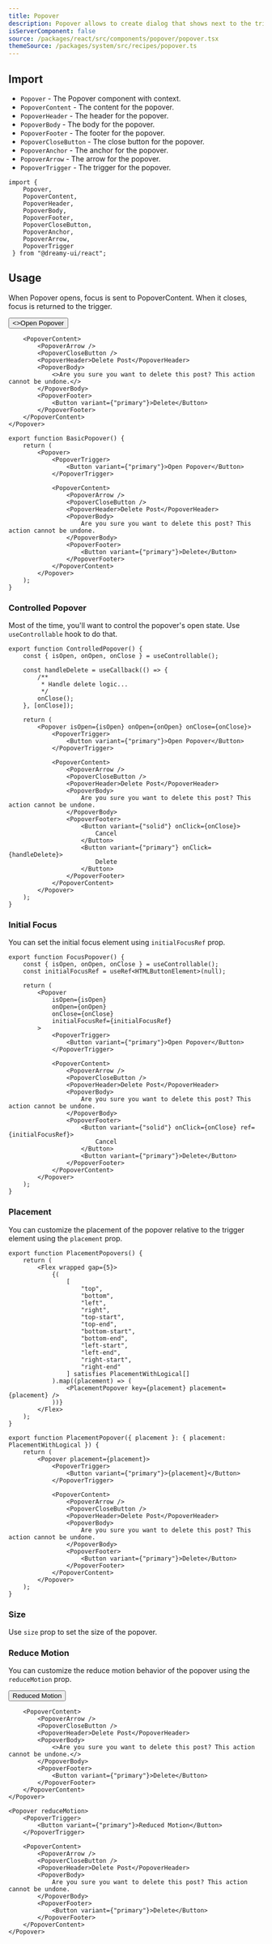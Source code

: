 ```yaml
---
title: Popover
description: Popover allows to create dialog that shows next to the trigger element.
isServerComponent: false
source: /packages/react/src/components/popover/popover.tsx
themeSource: /packages/system/src/recipes/popover.ts
---
```


## Import

- `Popover` - The Popover component with context.
- `PopoverContent` - The content for the popover.
- `PopoverHeader` - The header for the popover.
- `PopoverBody` - The body for the popover.
- `PopoverFooter` - The footer for the popover.
- `PopoverCloseButton` - The close button for the popover.
- `PopoverAnchor` - The anchor for the popover.
- `PopoverArrow` - The arrow for the popover.
- `PopoverTrigger` - The trigger for the popover.

```tsx
import { 
	Popover,
    PopoverContent,
    PopoverHeader,
    PopoverBody,
    PopoverFooter,
    PopoverCloseButton,
    PopoverAnchor,
    PopoverArrow,
    PopoverTrigger
 } from "@dreamy-ui/react";
```

## Usage

When Popover opens, focus is sent to PopoverContent. When it closes, focus is returned to the trigger.

<Wrapper>
    <Popover>
        <PopoverTrigger>
            <Button
                variant={"primary"}
                w="fit-content"
            >
                <>Open Popover</>
            </Button>
        </PopoverTrigger>

        <PopoverContent>
            <PopoverArrow />
            <PopoverCloseButton />
            <PopoverHeader>Delete Post</PopoverHeader>
            <PopoverBody>
                <>Are you sure you want to delete this post? This action cannot be undone.</>
            </PopoverBody>
            <PopoverFooter>
                <Button variant={"primary"}>Delete</Button>
            </PopoverFooter>
        </PopoverContent>
    </Popover>
</Wrapper>

```tsx
export function BasicPopover() {
    return (
        <Popover>
            <PopoverTrigger>
                <Button variant={"primary"}>Open Popover</Button>
            </PopoverTrigger>

            <PopoverContent>
                <PopoverArrow />
                <PopoverCloseButton />
                <PopoverHeader>Delete Post</PopoverHeader>
                <PopoverBody>
                    Are you sure you want to delete this post? This action cannot be undone.
                </PopoverBody>
                <PopoverFooter>
                    <Button variant={"primary"}>Delete</Button>
                </PopoverFooter>
            </PopoverContent>
        </Popover>
    );
}
```

### Controlled Popover

Most of the time, you'll want to control the popover's open state. Use `useControllable` hook to do that.

<Wrapper>
	<ControlledPopover />
</Wrapper>

```tsx
export function ControlledPopover() {
    const { isOpen, onOpen, onClose } = useControllable();

    const handleDelete = useCallback(() => {
        /**
         * Handle delete logic...
         */
        onClose();
    }, [onClose]);

    return (
        <Popover isOpen={isOpen} onOpen={onOpen} onClose={onClose}>
            <PopoverTrigger>
                <Button variant={"primary"}>Open Popover</Button>
            </PopoverTrigger>

            <PopoverContent>
                <PopoverArrow />
                <PopoverCloseButton />
                <PopoverHeader>Delete Post</PopoverHeader>
                <PopoverBody>
                    Are you sure you want to delete this post? This action cannot be undone.
                </PopoverBody>
                <PopoverFooter>
                    <Button variant={"solid"} onClick={onClose}>
                        Cancel
                    </Button>
                    <Button variant={"primary"} onClick={handleDelete}>
                        Delete
                    </Button>
                </PopoverFooter>
            </PopoverContent>
        </Popover>
    );
}
```

### Initial Focus

You can set the initial focus element using `initialFocusRef` prop.

<Wrapper>
	<FocusPopover />
</Wrapper>

```tsx
export function FocusPopover() {
    const { isOpen, onOpen, onClose } = useControllable();
    const initialFocusRef = useRef<HTMLButtonElement>(null);

    return (
        <Popover
            isOpen={isOpen}
            onOpen={onOpen}
            onClose={onClose}
            initialFocusRef={initialFocusRef}
        >
            <PopoverTrigger>
                <Button variant={"primary"}>Open Popover</Button>
            </PopoverTrigger>

            <PopoverContent>
                <PopoverArrow />
                <PopoverCloseButton />
                <PopoverHeader>Delete Post</PopoverHeader>
                <PopoverBody>
                    Are you sure you want to delete this post? This action cannot be undone.
                </PopoverBody>
                <PopoverFooter>
                    <Button variant={"solid"} onClick={onClose} ref={initialFocusRef}>
                        Cancel
                    </Button>
                    <Button variant={"primary"}>Delete</Button>
                </PopoverFooter>
            </PopoverContent>
        </Popover>
    );
}
```

### Placement

You can customize the placement of the popover relative to the trigger element using the `placement` prop.

<Wrapper>
	<PlacementPopovers />
</Wrapper>

```tsx
export function PlacementPopovers() {
    return (
        <Flex wrapped gap={5}>
            {(
                [
                    "top",
                    "bottom",
                    "left",
                    "right",
                    "top-start",
                    "top-end",
                    "bottom-start",
                    "bottom-end",
                    "left-start",
                    "left-end",
                    "right-start",
                    "right-end"
                ] satisfies PlacementWithLogical[]
            ).map((placement) => (
                <PlacementPopover key={placement} placement={placement} />
            ))}
        </Flex>
    );
}

export function PlacementPopover({ placement }: { placement: PlacementWithLogical }) {
    return (
        <Popover placement={placement}>
            <PopoverTrigger>
                <Button variant={"primary"}>{placement}</Button>
            </PopoverTrigger>

            <PopoverContent>
                <PopoverArrow />
                <PopoverCloseButton />
                <PopoverHeader>Delete Post</PopoverHeader>
                <PopoverBody>
                    Are you sure you want to delete this post? This action cannot be undone.
                </PopoverBody>
                <PopoverFooter>
                    <Button variant={"primary"}>Delete</Button>
                </PopoverFooter>
            </PopoverContent>
        </Popover>
    );
}
```

### Size

Use `size` prop to set the size of the popover.

<Wrapper>
	<SizePopovers />
</Wrapper>



### Reduce Motion

You can customize the reduce motion behavior of the popover using the `reduceMotion` prop.

<Wrapper>
    <Popover reduceMotion>
        <PopoverTrigger>
            <Button variant={"primary"} w='fit-content'>Reduced Motion</Button>
        </PopoverTrigger>

        <PopoverContent>
            <PopoverArrow />
            <PopoverCloseButton />
            <PopoverHeader>Delete Post</PopoverHeader>
            <PopoverBody>
                <>Are you sure you want to delete this post? This action cannot be undone.</>
            </PopoverBody>
            <PopoverFooter>
                <Button variant={"primary"}>Delete</Button>
            </PopoverFooter>
        </PopoverContent>
    </Popover>
</Wrapper>

```tsx
<Popover reduceMotion>
    <PopoverTrigger>
        <Button variant={"primary"}>Reduced Motion</Button>
    </PopoverTrigger>

    <PopoverContent>
        <PopoverArrow />
        <PopoverCloseButton />
        <PopoverHeader>Delete Post</PopoverHeader>
        <PopoverBody>
            Are you sure you want to delete this post? This action cannot be undone.
        </PopoverBody>
        <PopoverFooter>
            <Button variant={"primary"}>Delete</Button>
        </PopoverFooter>
    </PopoverContent>
</Popover>
```
